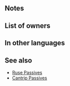 {{Weapon Infobox
|tagid=SID_茫漠のブレス
|intID=3066
|image=wep_ac053
|exclusive=1
|weaponType=Dragonstone
|cost=400
|might=16
|range=1
|effect=Grants Res+3. If Sing or Dance is used, inflicts Atk/Res-7 and【Guard】on foes in cardinal directions of unit and target through their next actions. At start of combat, if unit's HP ≥ 25%, grants Spd/Res+6 during combat. If foe's Range = 2, calculates damage using the lower of foe's Def or Res.<br><br>【Guard】<br>Inflicts Special cooldown charge -1 on target per attack during combat through its next action. (Only highest value applied. Does not stack.)
|statModifiers=0,16,0,0,3
|required=Flametongue
|properties=random_owner
}}
==Notes==
{{Penalties}}
{{Guard}}
{{Combat boosts}}
{{LowerDefRes}}
==List of owners==
{{Skill Hero List}}
==In other languages==
{{OtherLanguages
|japanese=茫漠のブレス
|german=Hüllender Atem
|spanishEU=Aliento difuso
|spanishLA=Soplo infinito
|french=Souffle brumeux
|italian=Soffio avvolgente
|chineseTW=茫漠吐息
|portuguese=Sopro abarcador
}}
==See also==
{{See also skills|cond=(Description LIKE '%inflicts%guard%cardinal directions%' OR Description LIKE '%inflicts%/%-%cardinal directions%' OR Description LIKE '%if sing or dance is used%inflicts%') AND Exclusive='1'|columns=3}}
* [[Skill families#Ruse|Ruse Passives]]
* [[Skill families#Cantrip|Cantrip Passives]]
{{Weapons Navbox}}